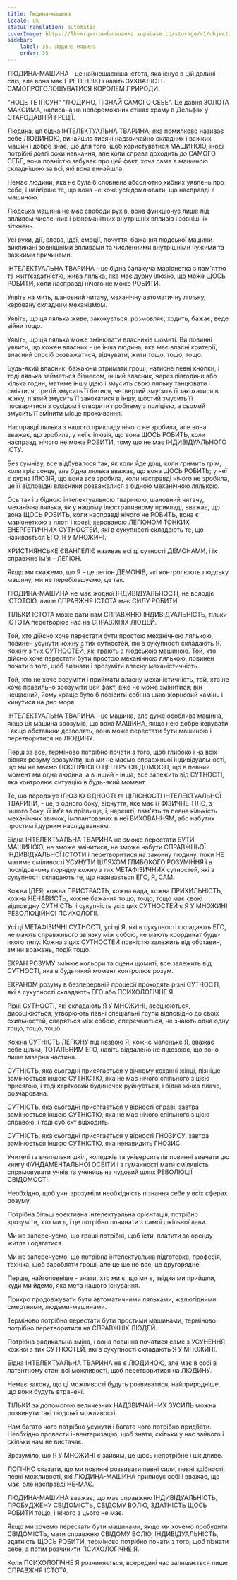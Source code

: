 ```yaml
---
title: Людина-машина
locale: uk
statusTranslation: automatic
coverImage: https://lhvmrqwrcowdvduuaukz.supabase.co/storage/v1/object/public/strapi-uploads/small_cover-educacion-fundamental.webp-2d51a7828a2b1309555be27f7e2a61a0.webp
sidebar:
    label: 35. Людина-машина
    order: 35
---
```

ЛЮДИНА-МАШИНА - це найнещасніша істота, яка існує в цій долині сліз, але вона має ПРЕТЕНЗІЮ і навіть ЗУХВАЛІСТЬ САМОПРОГОЛОШУВАТИСЯ КОРОЛЕМ ПРИРОДИ.

"НОЦЕ ТЕ ІПСУН" "ЛЮДИНО, ПІЗНАЙ САМОГО СЕБЕ". Це давня ЗОЛОТА МАКСИМА, написана на непереможних стінах храму в Дельфах у СТАРОДАВНІЙ ГРЕЦІЇ.

Людина, ця бідна ІНТЕЛЕКТУАЛЬНА ТВАРИНА, яка помилково називає себе ЛЮДИНОЮ, винайшла тисячі надзвичайно складних і важких машин і добре знає, що для того, щоб користуватися МАШИНОЮ, іноді потрібні довгі роки навчання, але коли справа доходить до САМОГО СЕБЕ, вона повністю забуває про цей факт, хоча сама є машиною складнішою за всі, які вона винайшла.

Немає людини, яка не була б сповнена абсолютно хибних уявлень про себе, і найгірше те, що вона не хоче усвідомлювати, що насправді є машиною.

Людська машина не має свободи рухів, вона функціонує лише під впливом численних і різноманітних внутрішніх впливів і зовнішніх зіткнень.

Усі рухи, дії, слова, ідеї, емоції, почуття, бажання людської машини викликані зовнішніми впливами та численними внутрішніми чужими та важкими причинами.

ІНТЕЛЕКТУАЛЬНА ТВАРИНА - це бідна балакуча маріонетка з пам'яттю та життєздатністю, жива лялька, яка має дурну ілюзію, що може ЩОСЬ РОБИТИ, коли насправді нічого не може РОБИТИ.

Уявіть на мить, шановний читачу, механічну автоматичну ляльку, керовану складним механізмом.

Уявіть, що ця лялька живе, закохується, розмовляє, ходить, бажає, веде війни тощо.

Уявіть, що ця лялька може змінювати власників щомиті. Ви повинні уявити, що кожен власник - це інша людина, яка має власні критерії, власний спосіб розважатися, відчувати, жити тощо, тощо, тощо.

Будь-який власник, бажаючи отримати гроші, натисне певні кнопки, і тоді лялька займеться бізнесом, інший власник, через півгодини або кілька годин, матиме іншу ідею і змусить свою ляльку танцювати і сміятися, третій змусить її битися, четвертий змусить її закохатися в жінку, п'ятий змусить її закохатися в іншу, шостий змусить її посваритися з сусідом і створити проблему з поліцією, а сьомий змусить її змінити місце проживання.

Насправді лялька з нашого прикладу нічого не зробила, але вона вважає, що зробила, у неї є ілюзія, що вона ЩОСЬ РОБИТЬ, коли насправді нічого не може РОБИТИ, тому що не має ІНДИВІДУАЛЬНОГО ІСТУ.

Без сумніву, все відбувалося так, як коли йде дощ, коли гримить грім, коли гріє сонце, але бідна лялька вважає, що вона ЩОСЬ РОБИТЬ; у неї є дурна ІЛЮЗІЯ, що вона все зробила, коли насправді нічого не зробила, це її відповідні власники розважалися з бідною механічною лялькою.

Ось так і з бідною інтелектуальною твариною, шановний читачу, механічна лялька, як у нашому ілюстративному прикладі, вважає, що вона ЩОСЬ РОБИТЬ, коли насправді нічого не РОБИТЬ, вона є маріонеткою з плоті і крові, керованою ЛЕГІОНОМ ТОНКИХ ЕНЕРГЕТИЧНИХ СУТНОСТЕЙ, які в сукупності складають те, що називається ЕГО, Я У МНОЖИНІ.

ХРИСТИЯНСЬКЕ ЄВАНГЕЛІЄ називає всі ці сутності ДЕМОНАМИ, і їх справжнє ім'я - ЛЕГІОН.

Якщо ми скажемо, що Я - це легіон ДЕМОНІВ, які контролюють людську машину, ми не перебільшуємо, це так.

ЛЮДИНА-МАШИНА не має жодної ІНДИВІДУАЛЬНОСТІ, не володіє ІСТОТОЮ, лише СПРАВЖНЯ ІСТОТА має СИЛУ РОБИТИ.

ТІЛЬКИ ІСТОТА може дати нам СПРАВЖНЮ ІНДИВІДУАЛЬНІСТЬ, тільки ІСТОТА перетворює нас на СПРАВЖНІХ ЛЮДЕЙ.

Той, хто дійсно хоче перестати бути простою механічною лялькою, повинен усунути кожну з тих сутностей, які в сукупності складають Я. Кожну з тих СУТНОСТЕЙ, які грають з людською машиною. Той, хто дійсно хоче перестати бути простою механічною лялькою, повинен почати з того, щоб визнати і зрозуміти власну механістичність.

Той, хто не хоче розуміти і приймати власну механістичність, той, хто не хоче правильно зрозуміти цей факт, вже не може змінитися, він нещасний, йому краще було б повісити собі на шию жорновий камінь і кинутися на дно моря.

ІНТЕЛЕКТУАЛЬНА ТВАРИНА - це машина, але дуже особлива машина, якщо ця машина зрозуміє, що вона МАШИНА, якщо нею добре керувати і якщо обставини дозволять, вона може перестати бути машиною і перетворитися на ЛЮДИНУ.

Перш за все, терміново потрібно почати з того, щоб глибоко і на всіх рівнях розуму зрозуміти, що ми не маємо справжньої індивідуальності, що ми не маємо ПОСТІЙНОГО ЦЕНТРУ СВІДОМОСТІ, що в певний момент ми одна людина, а в інший - інша; все залежить від СУТНОСТІ, яка контролює ситуацію в будь-який момент.

Те, що породжує ІЛЮЗІЮ ЄДНОСТІ та ЦІЛІСНОСТІ ІНТЕЛЕКТУАЛЬНОЇ ТВАРИНИ, - це, з одного боку, відчуття, яке має її ФІЗИЧНЕ ТІЛО, з іншого боку, її ім'я та прізвище, і, нарешті, пам'ять та певна кількість механічних звичок, імплантованих в неї ВИХОВАННЯМ, або набутих простим і дурним наслідуванням.

Бідна ІНТЕЛЕКТУАЛЬНА ТВАРИНА не зможе перестати БУТИ МАШИНОЮ, не зможе змінитися, не зможе набути СПРАВЖНЬОЇ ІНДИВІДУАЛЬНОЇ ІСТОТИ і перетворитися на законну людину, поки НЕ матиме сміливості УСУНУТИ ШЛЯХОМ ГЛИБОКОГО РОЗУМІННЯ і в послідовному порядку кожну з тих МЕТАФІЗИЧНИХ сутностей, які в сукупності складають те, що називається ЕГО, Я, САМ.

Кожна ІДЕЯ, кожна ПРИСТРАСТЬ, кожна вада, кожна ПРИХИЛЬНІСТЬ, кожна НЕНАВИСТЬ, кожне бажання тощо, тощо, тощо має свою відповідну СУТНІСТЬ, і сукупність усіх цих СУТНОСТЕЙ є Я У МНОЖИНІ РЕВОЛЮЦІЙНОЇ ПСИХОЛОГІЇ.

Усі ці МЕТАФІЗИЧНІ СУТНОСТІ, усі ці Я, які в сукупності складають ЕГО, не мають справжнього зв'язку між собою, не мають координат будь-якого типу. Кожна з цих СУТНОСТЕЙ повністю залежить від обставин, зміни вражень, подій тощо.

ЕКРАН РОЗУМУ змінює кольори та сцени щомиті, все залежить від СУТНОСТІ, яка в будь-який момент контролює розум.

ЕКРАНОМ розуму в безперервній процесії проходять різні СУТНОСТІ, які в сукупності складають ЕГО або ПСИХОЛОГІЧНЕ Я.

Різні СУТНОСТІ, які складають Я У МНОЖИНІ, асоціюються, дисоціюються, утворюють певні спеціальні групи відповідно до своїх схильностей, сваряться між собою, сперечаються, не знають одна одну тощо, тощо, тощо.

Кожна СУТНІСТЬ ЛЕГІОНУ під назвою Я, кожне маленьке Я, вважає себе цілим, ТОТАЛЬНИМ ЕГО, навіть віддалено не підозрює, що воно лише мізерна частина.

СУТНІСТЬ, яка сьогодні присягається у вічному коханні жінці, пізніше замінюється іншою СУТНІСТЮ, яка не має нічого спільного з цією присягою, і тоді картковий будиночок руйнується, і бідна жінка плаче, розчарована.

СУТНІСТЬ, яка сьогодні присягається у вірності справі, завтра замінюється іншою СУТНІСТЮ, яка не має нічого спільного з цією справою, і тоді суб'єкт відходить.

СУТНІСТЬ, яка сьогодні присягається у вірності ГНОЗИСУ, завтра замінюється іншою СУТНІСТЮ, яка ненавидить ГНОЗИС.

Учителі та вчительки шкіл, коледжів та університетів повинні вивчати цю книгу ФУНДАМЕНТАЛЬНОЇ ОСВІТИ і з гуманності мати сміливість спрямовувати учнів та учениць на чудовий шлях РЕВОЛЮЦІЇ СВІДОМОСТІ.

Необхідно, щоб учні зрозуміли необхідність пізнання себе у всіх сферах розуму.

Потрібна більш ефективна інтелектуальна орієнтація, потрібно зрозуміти, хто ми є, і це потрібно починати з самої шкільної лави.

Ми не заперечуємо, що гроші потрібні, щоб їсти, платити за оренду житла і одягатися.

Ми не заперечуємо, що потрібна інтелектуальна підготовка, професія, техніка, щоб заробляти гроші, але це ще не все, це другорядне.

Перше, найголовніше - знати, хто ми є, що ми є, звідки ми прийшли, куди ми йдемо, яка мета нашого існування.

Прикро продовжувати бути автоматичними ляльками, жалюгідними смертними, людьми-машинами.

Терміново потрібно перестати бути простими машинами, терміново потрібно перетворитися на СПРАВЖНІХ ЛЮДЕЙ.

Потрібна радикальна зміна, і вона повинна початися саме з УСУНЕННЯ кожної з тих СУТНОСТЕЙ, які в сукупності складають Я У МНОЖИНІ.

Бідна ІНТЕЛЕКТУАЛЬНА ТВАРИНА не є ЛЮДИНОЮ, але має в собі в латентному стані всі можливості, щоб перетворитися на ЛЮДИНУ.

Немає закону, що ці можливості будуть розвиватися, найприродніше, що вони будуть втрачені.

ТІЛЬКИ за допомогою величезних НАДЗВИЧАЙНИХ ЗУСИЛЬ можна розвинути такі людські можливості.

Нам багато чого потрібно усунути і багато чого потрібно придбати. Необхідно провести інвентаризацію, щоб знати, скільки у нас зайвого і скільки нам не вистачає.

Зрозуміло, що Я У МНОЖИНІ є зайвим, це щось непотрібне і шкідливе.

ЛОГІЧНО сказати, що ми повинні розвивати певні сили, певні здібності, певні можливості, які ЛЮДИНА-МАШИНА приписує собі і вважає, що має, але насправді НЕ-МАЄ.

ЛЮДИНА-МАШИНА вважає, що має справжню ІНДИВІДУАЛЬНІСТЬ, ПРОБУДЖЕНУ СВІДОМІСТЬ, СВІДОМУ ВОЛЮ, ЗДАТНІСТЬ ЩОСЬ РОБИТИ тощо, і нічого з цього не має.

Якщо ми хочемо перестати бути машинами, якщо ми хочемо пробудити СВІДОМІСТЬ, мати справжню СВІДОМУ ВОЛЮ, ІНДИВІДУАЛЬНІСТЬ, здатність ЩОСЬ РОБИТИ, терміново потрібно почати з того, щоб пізнати себе, а потім розчинити ПСИХОЛОГІЧНЕ Я.

Коли ПСИХОЛОГІЧНЕ Я розчиняється, всередині нас залишається лише СПРАВЖНЯ ІСТОТА.

